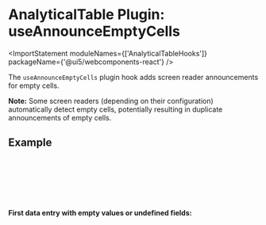 
<Meta title="Data Display / AnalyticalTable / Plugin Hooks / useAnnounceEmptyCells" />

# AnalyticalTable Plugin: useAnnounceEmptyCells

<ImportStatement moduleNames={['AnalyticalTableHooks']} packageName={'@ui5/webcomponents-react'} />

The `useAnnounceEmptyCells` plugin hook adds screen reader announcements for empty cells.

**Note:** Some screen readers (depending on their configuration) automatically detect empty cells, potentially resulting in duplicate announcements of empty cells.

## Example

<Canvas sourceState="none" of={ComponentStories.PluginAnnounceEmptyCells} />

```jsx
<AnalyticalTable
  data={data}
  columns={columns}
  visibleRows={5}
  tableHooks={[AnalyticalTableHooks.useAnnounceEmptyCells]}
/>
```

**First data entry with empty values or undefined fields:**

```js
{
  age: undefined,
  friend: {
    name: '',
    age: 0
  },
  status: 'Error'
}
```

<Footer />
